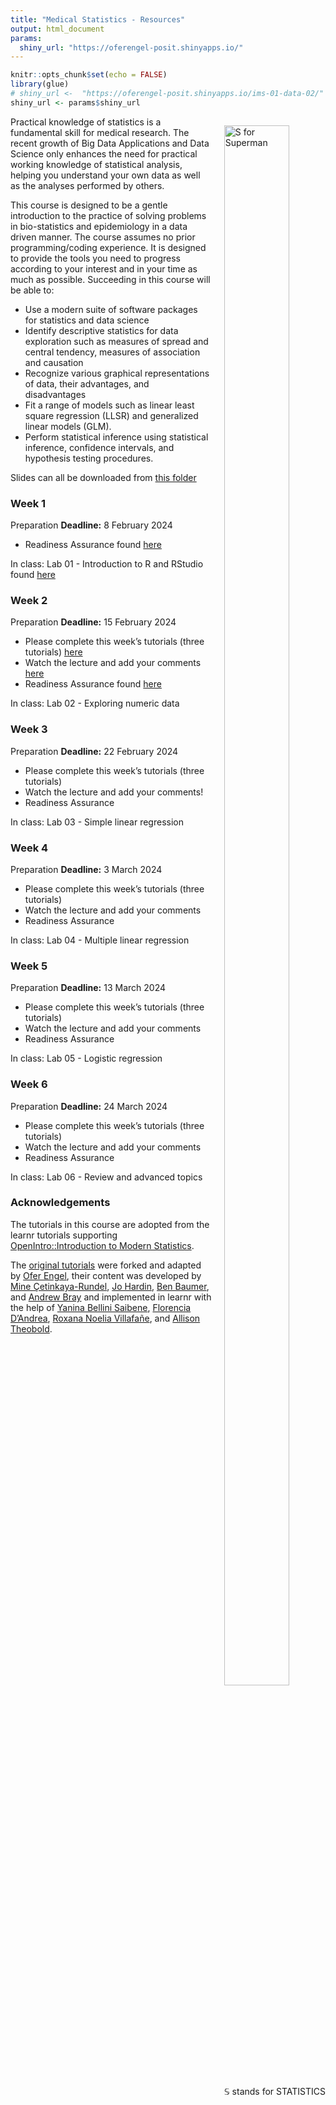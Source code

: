 ```yaml
---
title: "Medical Statistics - Resources"
output: html_document
params:
  shiny_url: "https://oferengel-posit.shinyapps.io/"
---
```


<meta http-equiv='cache-control' content='no-cache'> 
<meta http-equiv='expires' content='0'> 
<meta http-equiv='pragma' content='no-cache'>


<style>
.column-left{
  float: left;
  width: 75%;
  text-align: left;
}
.column-right{
  float: right;
  width: 40%;
  text-align: right;
  padding-left: 10px;
}

.column-full{
  float: none;
  width: 100%;
  text-align: left;
}



.column-right-text-left{
  float: right;
  width: 40%;
  text-align: left;
  font-size: 10px;
}




.column-right-text-center{
  float: right;
  width: 25%;
  text-align: center;
  font-size: 16px;
  margin: 10px 10px 10px 10px;
}

.RUsers {
  padding: 1em;
  background: aliceblue;
  color: black;
}


</style>


```r
knitr::opts_chunk$set(echo = FALSE)
library(glue)
# shiny_url <-  "https://oferengel-posit.shinyapps.io/ims-01-data-02/"
shiny_url <- params$shiny_url
```

<div style="float: right; margin: 0px 0px 20px 20px">
<img  src="images/sperman.gif" alt="S for Superman" width="80%" height="80%">
<br/><br/>
$\mathbb{S}$ stands for STATISTICS
</div>


Practical knowledge of statistics is a fundamental skill for medical research. The recent growth of Big Data Applications and Data Science only enhances the need for practical working knowledge of statistical analysis, helping you  understand your own data as well as the analyses performed by others.



This course is designed to be a gentle introduction to the practice of solving problems in bio-statistics and epidemiology in a data driven manner. The course assumes no prior programming/coding experience. It is designed to provide the tools you need to progress according to your interest and in your time as much as possible. 
Succeeding in this course will be able to:

-   Use a modern suite of software packages for statistics and data science
-   Identify descriptive statistics for data exploration such as measures of spread and central tendency, measures of association and causation
-   Recognize various graphical representations of data, their advantages, and disadvantages
-   Fit a range of models such as linear least square regression (LLSR) and generalized linear models (GLM). 
-   Perform statistical inference using statistical inference, confidence intervals, and hypothesis testing procedures. 


Slides can all be downloaded from [this folder](https://bit.ly/3w8HEpv)


### Week 1 

Preparation **Deadline:** 8 February 2024 

-   Readiness Assurance found [here](https://bit.ly/488ZIwV) 

In class: Lab 01 - Introduction to R and RStudio found [here](https://bit.ly/3w8DPk9)


### Week 2 

Preparation **Deadline:** 15 February 2024 

-   Please complete this week's tutorials (three tutorials) [here](https://bit.ly/3OzsqAb) 
-   Watch the lecture and add your comments [here](https://bit.ly/3OvGDhy)
-   Readiness Assurance found [here](https://bit.ly/48axDW3) 


In class: Lab 02 - Exploring numeric data
<!-- https://www.stat.uchicago.edu/~yibi/s220/labs/lab02.html -->


### Week 3 

Preparation **Deadline:** 22 February 2024 

-   Please complete this week's tutorials (three tutorials)  
-   Watch the lecture and add your comments! 
-   Readiness Assurance

In class: Lab 03 - Simple linear regression



### Week 4 

Preparation **Deadline:** 3 March 2024 

-   Please complete this week's tutorials (three tutorials)  
-   Watch the lecture and add your comments 
-   Readiness Assurance  

In class: Lab 04 - Multiple linear regression



### Week 5 

Preparation **Deadline:** 13 March 2024 

-   Please complete this week's tutorials (three tutorials)  
-   Watch the lecture and add your comments 
-   Readiness Assurance  

In class: Lab 05 - Logistic regression



### Week 6 

Preparation **Deadline:** 24 March 2024 

-   Please complete this week's tutorials (three tutorials)  
-   Watch the lecture and add your comments 
-   Readiness Assurance  

In class: Lab 06 - Review and advanced topics







### Acknowledgements

The tutorials in this course are adopted from the learnr tutorials supporting [OpenIntro::Introduction to Modern Statistics](https://openintro-ims.netlify.app/).


The [original tutorials](https://openintrostat.github.io/ims-tutorials/) were forked and adapted by [Ofer Engel](https://www.rug.nl/cf/university-college-fryslan/about-ucf/dr-ofer-engel?lang=en), their content was developed by [Mine Çetinkaya-Rundel](https://github.com/mine-cetinkaya-rundel), [Jo Hardin](https://github.com/hardin47), [Ben Baumer](https://github.com/beanumber), and [Andrew Bray](https://github.com/andrewpbray) and implemented in learnr with the help of [Yanina Bellini Saibene](https://github.com/yabellini), [Florencia D’Andrea](https://github.com/flor14), [Roxana Noelia Villafañe](https://github.com/data-datum), and [Allison Theobold](https://github.com/atheobold).

